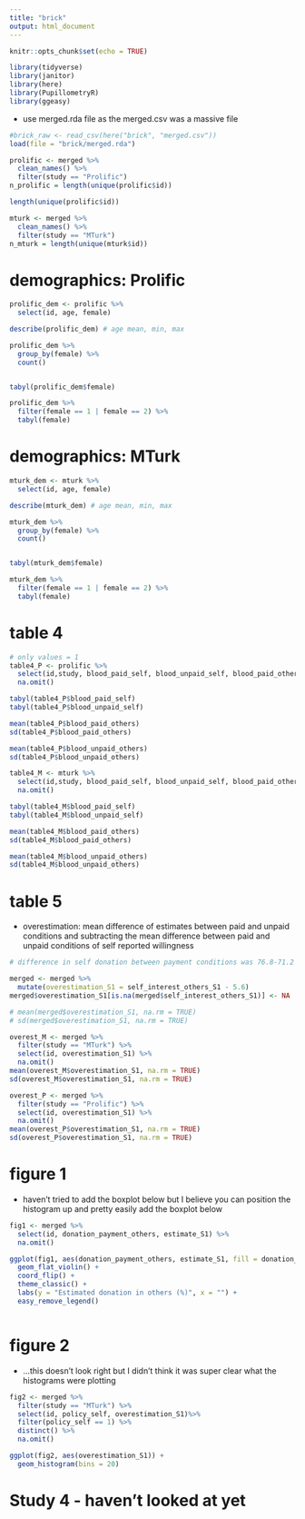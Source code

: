 ---
title: "brick"
output: html_document
---

```{r setup, include=FALSE}
knitr::opts_chunk$set(echo = TRUE)
```

```{r}
library(tidyverse)
library(janitor)
library(here)
library(PupillometryR)
library(ggeasy)
```

- use merged.rda file as the merged.csv was a massive file
```{r}
#brick_raw <- read_csv(here("brick", "merged.csv"))
load(file = "brick/merged.rda")

prolific <- merged %>%
  clean_names() %>%
  filter(study == "Prolific")
n_prolific = length(unique(prolific$id))

length(unique(prolific$id))

mturk <- merged %>%
  clean_names() %>%
  filter(study == "MTurk")
n_mturk = length(unique(mturk$id))
```

# demographics: Prolific
```{r}
prolific_dem <- prolific %>%
  select(id, age, female) 

describe(prolific_dem) # age mean, min, max

prolific_dem %>%
  group_by(female) %>%
  count()


tabyl(prolific_dem$female)

prolific_dem %>%
  filter(female == 1 | female == 2) %>%
  tabyl(female)

```

# demographics: MTurk 
```{r}
mturk_dem <- mturk %>%
  select(id, age, female) 

describe(mturk_dem) # age mean, min, max

mturk_dem %>%
  group_by(female) %>%
  count()


tabyl(mturk_dem$female)

mturk_dem %>%
  filter(female == 1 | female == 2) %>%
  tabyl(female)

```

# table 4
```{r}
# only values = 1
table4_P <- prolific %>%
  select(id,study, blood_paid_self, blood_unpaid_self, blood_paid_others, blood_unpaid_others) %>%
  na.omit()

tabyl(table4_P$blood_paid_self)
tabyl(table4_P$blood_unpaid_self)

mean(table4_P$blood_paid_others)
sd(table4_P$blood_paid_others)

mean(table4_P$blood_unpaid_others)
sd(table4_P$blood_unpaid_others)

table4_M <- mturk %>%
  select(id,study, blood_paid_self, blood_unpaid_self, blood_paid_others, blood_unpaid_others) %>%
  na.omit()

tabyl(table4_M$blood_paid_self)
tabyl(table4_M$blood_unpaid_self)

mean(table4_M$blood_paid_others)
sd(table4_M$blood_paid_others)

mean(table4_M$blood_unpaid_others)
sd(table4_M$blood_unpaid_others)
```

# table 5
- overestimation: mean difference of estimates between paid and unpaid conditions and subtracting the mean difference between paid and unpaid conditions of self reported willingness
```{r}
# difference in self donation between payment conditions was 76.8-71.2 = 5.6%

merged <- merged %>%
  mutate(overestimation_S1 = self_interest_others_S1 - 5.6)
merged$overestimation_S1[is.na(merged$self_interest_others_S1)] <- NA

# mean(merged$overestimation_S1, na.rm = TRUE)
# sd(merged$overestimation_S1, na.rm = TRUE)

overest_M <- merged %>%
  filter(study == "MTurk") %>%
  select(id, overestimation_S1) %>%
  na.omit()
mean(overest_M$overestimation_S1, na.rm = TRUE)
sd(overest_M$overestimation_S1, na.rm = TRUE)

overest_P <- merged %>%
  filter(study == "Prolific") %>%
  select(id, overestimation_S1) %>%
  na.omit()
mean(overest_P$overestimation_S1, na.rm = TRUE)
sd(overest_P$overestimation_S1, na.rm = TRUE)

```


# figure 1 
- haven't tried to add the boxplot below but I believe you can position the histogram up and pretty easily add the boxplot below
```{r}
fig1 <- merged %>%
  select(id, donation_payment_others, estimate_S1) %>%
  na.omit()

ggplot(fig1, aes(donation_payment_others, estimate_S1, fill = donation_payment_others)) +
  geom_flat_violin() +
  coord_flip() +
  theme_classic() +
  labs(y = "Estimated donation in others (%)", x = "") +
  easy_remove_legend()



```

# figure 2
- ...this doesn't look right but I didn't think it was super clear what the histograms were plotting
```{r}
fig2 <- merged %>%
  filter(study == "MTurk") %>%
  select(id, policy_self, overestimation_S1)%>%
  filter(policy_self == 1) %>%
  distinct() %>%
  na.omit()

ggplot(fig2, aes(overestimation_S1)) +
  geom_histogram(bins = 20)

```

# Study 4 - haven't looked at yet